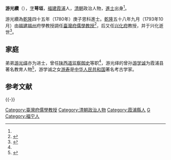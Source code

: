 '''游光纘'''（{{bd|？||？||catIdx=Y游}}），[[表字|字]]'''萼垣'''，[[福建|福建]][[霞浦|霞浦]]人，[[清朝|清朝]]政治人物，[[進士|進士]]出身<ref name=":0" />。

游光纘為[[乾隆|乾隆]]四十五年（1780年）庚子恩科進士。[[乾隆|乾隆]]五十八年九月（1793年10月）由[[福建|福建]][[福州府|福州]]府學教授調任[[臺灣府儒學教授|臺灣府儒學教授]]<ref>{{Cite book|title=《重修臺灣省通志》|last=臺灣省文獻委員會|first=劉寧顏編|year=1994年|location=台北市}}</ref>，后又任[[兴化府|兴化府]]教授，并于兴化逝世<ref name=":0">{{Cite book|title=循吏传|last=霞浦县志编纂委员会|first=《霞浦县志·下》|year=1986年|location=霞浦县|pages=275-276页|origyear=1929年版}}</ref>。

==家庭==
弟弟[[游光繹|游光绎]]亦为进士，曾任[[陝西道|陕西道]][[監察御史|监察御史]]等职<ref name=":0" />，游光绎的曾孙[[游学诚|游学诚]]为霞浦县著名教育人物<ref name=":1">{{Cite book|title=《霞浦文史资料》|last=霞浦县政协文史组|publisher=地方国营霞浦县印刷厂|year=1983年|location=霞浦县}}</ref>{{Rp|75-77}}，游学诚之女[[游寿|游寿]]是[[中华人民共和国|中华人民共和国]]著名考古学家。

== 参考文献 ==
{{reflist}}
{{-}}
{{start box}}
{{s-off}}
{{Succession box|[[楊見龍|楊見龍]]|陳從龍|[[臺灣府|臺灣府]][[臺灣府儒學教授|儒學教授]]|<small>乾隆五十八年九月（1793年10月）上任</small>}}
{{end box}}
{{DEFAULTSORT:You游}}
{{乾隆四十五年庚子恩科殿試金榜}}

[[Category:臺灣府儒學教授|Category:臺灣府儒學教授]]
[[Category:清朝政治人物|Category:清朝政治人物]]
[[Category:霞浦縣人|Category:霞浦縣人]]
[[Category:游姓|G]]
[[Category:福宁人|Category:福宁人]]